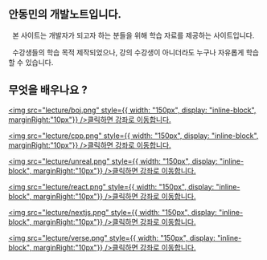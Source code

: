 
<Head>
  <title>안동민의 개발노트</title>
</Head>

## 안동민의 개발노트입니다.

&nbsp; 본 사이트는 개발자가 되고자 하는 분들을 위해 학습 자료를 제공하는 사이트입니다.

&nbsp; 수강생들의 학습 목적 제작되었으나, 강의 수강생이 아니더라도 누구나 자유롭게 학습할 수 있습니다.

## 무엇을 배우나요 ?

[<img src="lecture/boj.png" style={{ width: "150px", display: "inline-block", marginRight:"10px"}} />클릭하면 강좌로 이동합니다.](00-boj)

[<img src="lecture/cpp.png" style={{ width: "150px", display: "inline-block", marginRight:"10px"}} />클릭하면 강좌로 이동합니다.](01-cpp)

[<img src="lecture/unreal.png" style={{ width: "150px", display: "inline-block", marginRight:"10px"}} />클릭하면 강좌로 이동합니다.](02-unreal)

[<img src="lecture/react.png" style={{ width: "150px", display: "inline-block", marginRight:"10px"}} />클릭하면 강좌로 이동합니다.](03-react)

[<img src="lecture/nextjs.png" style={{ width: "150px", display: "inline-block", marginRight:"10px"}} />클릭하면 강좌로 이동합니다.](04-nextjs)

[<img src="lecture/verse.png" style={{ width: "150px", display: "inline-block", marginRight:"10px"}} />클릭하면 강좌로 이동합니다.](05-verse)